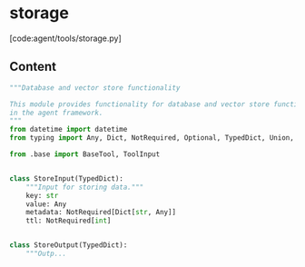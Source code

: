 # storage

[code:agent/tools/storage.py]

## Content

```python
"""Database and vector store functionality

This module provides functionality for database and vector store functionality
in the agent framework.
"""
from datetime import datetime
from typing import Any, Dict, NotRequired, Optional, TypedDict, Union, cast

from .base import BaseTool, ToolInput


class StoreInput(TypedDict):
    """Input for storing data."""
    key: str
    value: Any
    metadata: NotRequired[Dict[str, Any]]
    ttl: NotRequired[int]


class StoreOutput(TypedDict):
    """Outp...
```